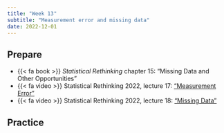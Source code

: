 ```yaml
---
title: "Week 13"
subtitle: "Measurement error and missing data"
date: 2022-12-01
---
```


## Prepare

- {{< fa book >}} *Statistical Rethinking* chapter 15: "Missing Data and Other Opportunities"
- {{< fa video >}} Statistical Rethinking 2022, lecture 17: ["Measurement Error"](https://youtu.be/lTFAB6QmwHM)
- {{< fa video >}} Statistical Rethinking 2022, lecture 18: ["Missing Data"](https://youtu.be/oMiSb8GKR0o)


## Practice

